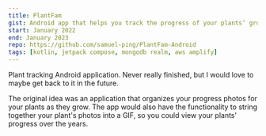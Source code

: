 ```yaml
---
title: PlantFam
gist: Android app that helps you track the progress of your plants’ growth.
start: January 2022
end: January 2023
repo: https://github.com/samuel-ping/PlantFam-Android
tags: [kotlin, jetpack compose, mongodb realm, aws amplify]
---
```


Plant tracking Android application. Never really finished, but I would love to maybe get back to it in the future.

The original idea was an application that organizes your progress photos for your plants as they grow. The app would also have the functionality to string together your plant's photos into a GIF, so you could view your plants' progress over the years.
